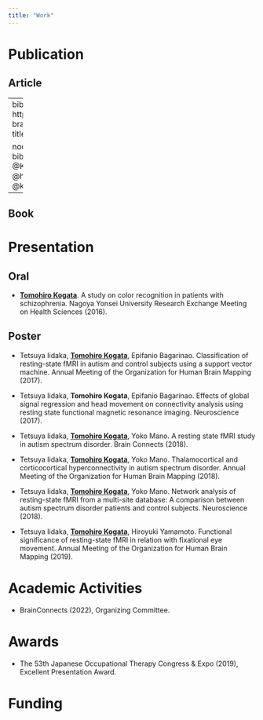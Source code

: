 ```yaml
---
title: "Work"
---
```


# Publication

## Article

---
bibliography: references.bib
csl: https://www.zotero.org/styles/vancouver-brackets-no-et-al
reference-section-title: Publication

nocite: | 
  # nocite: means expressing bibliography without citation
  @Kogata2022
  @kogata2021
  @hoshino2020
  @iidaka2019
  @kogata2018
---

::: {#refs}
:::

## Book

# Presentation

## Oral

-   [**Tomohiro Kogata**]{.underline}. A study on color recognition in patients with schizophrenia. Nagoya Yonsei University Research Exchange Meeting on Health Sciences (2016).

## Poster

-   Tetsuya Iidaka, [**Tomohiro Kogata**]{.underline}, Epifanio Bagarinao. Classification of resting-state fMRI in autism and control subjects using a support vector machine. Annual Meeting of the Organization for Human Brain Mapping (2017).

-   Tetsuya Iidaka, **Tomohiro Kogata**, Epifanio Bagarinao. Effects of global signal regression and head movement on connectivity analysis using resting state functional magnetic resonance imaging. Neuroscience (2017).

-   Tetsuya Iidaka, [**Tomohiro Kogata**]{.underline}, Yoko Mano. A resting state fMRI study in autism spectrum disorder. Brain Connects (2018).

-   Tetsuya Iidaka, [**Tomohiro Kogata**]{.underline}, Yoko Mano. Thalamocortical and corticocortical hyperconnectivity in autism spectrum disorder. Annual Meeting of the Organization for Human Brain Mapping (2018).

-   Tetsuya Iidaka, [**Tomohiro Kogata**]{.underline}, Yoko Mano. Network analysis of resting-state fMRI from a multi-site database: A comparison between autism spectrum disorder patients and control subjects. Neuroscience (2018).

-   Tetsuya Iidaka, [**Tomohiro Kogata**]{.underline}, Hiroyuki Yamamoto. Functional significance of resting-state fMRI in relation with fixational eye movement. Annual Meeting of the Organization for Human Brain Mapping (2019).

# Academic Activities

-   BrainConnects (2022), Organizing Committee.

# Awards

-   The 53th Japanese Occupational Therapy Congress & Expo (2019), Excellent Presentation Award.

# Funding
